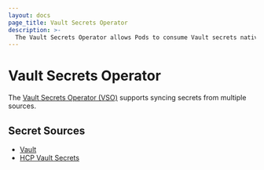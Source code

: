 ```yaml
---
layout: docs
page_title: Vault Secrets Operator
description: >-
  The Vault Secrets Operator allows Pods to consume Vault secrets natively from Kubernetes Secrets.
---
```


# Vault Secrets Operator

The [Vault Secrets Operator (VSO)](/vault/docs/platform/k8s/vso) supports syncing secrets from multiple sources.

## Secret Sources

- [Vault](/vault/docs/platform/k8s/vso/sources/vault)
- [HCP Vault Secrets](/vault/docs/platform/k8s/vso/sources/hvs)
